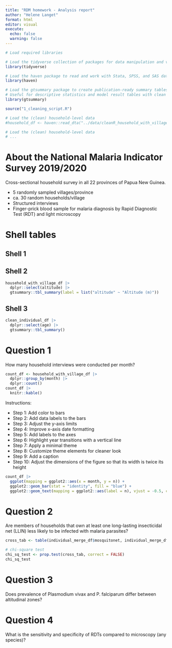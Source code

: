 ```yaml
---
title: "RDM homework - Analysis report"
author: "Helene Langet"
format: html
editor: visual
execute:
  echo: false
  warning: false
---
```


```r
# Load required libraries

# Load the tidyverse collection of packages for data manipulation and visualization
library(tidyverse)

# Load the haven package to read and work with Stata, SPSS, and SAS data files
library(haven)

# Load the gtsummary package to create publication-ready summary tables
# Useful for descriptive statistics and model result tables with clean formatting
library(gtsummary)
```

```r
source("1_cleaning_script.R")
```

```r
# Load the (clean) household-level data 
#household_df <- haven::read_dta("../data/cleanR_household_with_village.dta")

# Load the (clean) household-level data 
# ...
```

# About the National Malaria Indicator Survey 2019/2020

Cross-sectional household survey in all 22 provinces of Papua New Guinea.

-   5 randomly sampled villages/province
-   ca. 30 random households/village
-   Structured interviews
-   Finger-prick blood sample for malaria diagnosis by Rapid Diagnostic Test (RDT) and light microscopy

# Shell tables

## Shell 1

## Shell 2

```r
household_with_village_df |>
  dplyr::select(altitude) |>
  gtsummary::tbl_summary(label = list("altitude" ~ "Altitude (m)"))
```

## Shell 3

```r
clean_individual_df |>
  dplyr::select(age) |>
  gtsummary::tbl_summary()
```

# Question 1

How many household interviews were conducted per month?

```r
count_df <- household_with_village_df |>
  dplyr::group_by(month) |>
  dplyr::count()
count_df |> 
  knitr::kable()
```

Instructions:

-   Step 1: Add color to bars
-   Step 2: Add data labels to the bars
-   Step 3: Adjust the y-axis limits
-   Step 4: Improve x-axis date formatting
-   Step 5: Add labels to the axes
-   Step 6: Highlight year transitions with a vertical line
-   Step 7: Apply a minimal theme
-   Step 8: Customize theme elements for cleaner look
-   Step 9: Add a caption
-   Step 10: Adjust the dimensions of the figure so that its width is twice its height

```r
count_df |>
  ggplot(mapping = ggplot2::aes(x = month, y = n)) +
  ggplot2::geom_bar(stat = "identity", fill = "blue") +
  ggplot2::geom_text(mapping = ggplot2::aes(label = n), vjust = -0.5, color = "black")
```

# Question 2

Are members of households that own at least one long-lasting insecticidal net (LLIN) less likely to be infected with malaria parasites?

```r
cross_tab <- table(individual_merge_df$mosquitonet, individual_merge_df$microscopy_res)

# chi-square test
chi_sq_test <- prop.test(cross_tab, correct = FALSE)
chi_sq_test
```

# Question 3

Does prevalence of Plasmodium vivax and P. falciparum differ between altitudinal zones?

# Question 4

What is the sensitivity and specificity of RDTs compared to microscopy (any species)?
